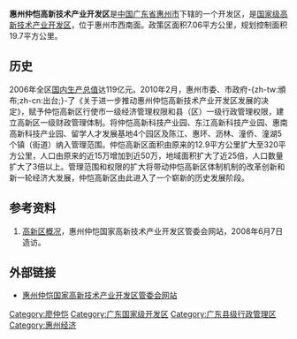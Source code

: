 '''惠州仲恺高新技术产业开发区'''是[[中华人民共和国|中国]][[广东省|广东省]][[惠州市|惠州市]]下辖的一个开发区，是[[国家级高新技术产业开发区|国家级高新技术产业开发区]]，位于惠州市西南面。政策区面积7.06平方公里，规划控制面积19.7平方公里。

==历史==
2006年全区[[国内生产总值|国内生产总值]]达119亿元。2010年2月，惠州市委、市政府-{zh-tw:頒布;zh-cn:出台;}-了《关于进一步推动惠州仲恺高新技术产业开发区发展的决定》，赋予仲恺高新区行使市一级经济管理权限和县（区）一级行政管理权限，建立高新区一级财政管理体制。将仲恺高新科技产业园、东江高新科技产业园、惠南高新科技产业园、留学人才发展基地4个园区及陈江、惠环、沥林、潼侨、潼湖5个镇（街道）纳入管理范围。仲恺高新区面积由原来的12.9平方公里扩大至320平方公里，人口由原来的近15万增加到近50万，地域面积扩大了近25倍，人口数量扩大了3倍以上。管理范围和权限的扩大将带动仲恺高新区体制机制的改革创新和新一轮经济大发展，仲恺高新区由此进入了一个崭新的历史发展阶段。

==参考资料==

#[https://web.archive.org/web/20071206172901/http://www.hzzk.cn/yqjj.shtml?method=yqjs&id=40288093137768c00113777a7ed80001 高新区概况]，惠州仲恺国家高新技术产业开发区管委会网站，2008年6月7日造访。

==外部链接==

*[https://web.archive.org/web/20080611162649/http://www.hzzk.cn/index.shtml 惠州仲恺国家高新技术产业开发区管委会网站]

{{国家级高新技术产业开发区}}
{{惠州市行政区划}}
[[Category:廖仲恺|Category:廖仲恺]]
[[Category:广东国家级开发区|Category:广东国家级开发区]]
[[Category:广东县级行政管理区|Category:广东县级行政管理区]]
[[Category:惠州经济|Category:惠州经济]]